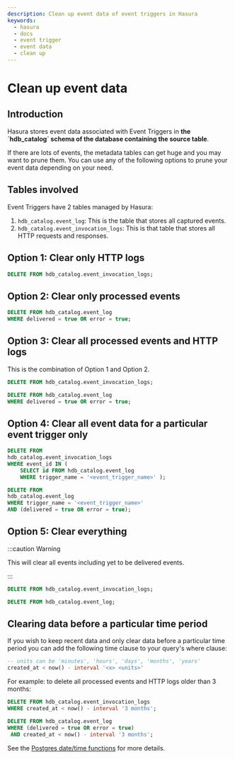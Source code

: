 ```yaml
---
description: Clean up event data of event triggers in Hasura
keywords:
  - hasura
  - docs
  - event trigger
  - event data
  - clean up
---
```


# Clean up event data

## Introduction

Hasura stores event data associated with Event Triggers in **the
\`hdb_catalog\` schema of the database containing the source table**.

If there are lots of events, the metadata tables can get huge and you
may want to prune them. You can use any of the following options to
prune your event data depending on your need.

## Tables involved

Event Triggers have 2 tables managed by Hasura:

1.  `hdb_catalog.event_log`: This is the table that stores all captured
    events.
2.  `hdb_catalog.event_invocation_logs`: This is that table that stores
    all HTTP requests and responses.

## Option 1: Clear only HTTP logs

```SQL
DELETE FROM hdb_catalog.event_invocation_logs;
```

## Option 2: Clear only processed events

```SQL
DELETE FROM hdb_catalog.event_log
WHERE delivered = true OR error = true;
```

## Option 3: Clear all processed events and HTTP logs

This is the combination of Option 1 and Option 2.

```SQL
DELETE FROM hdb_catalog.event_invocation_logs;

DELETE FROM hdb_catalog.event_log
WHERE delivered = true OR error = true;
```

## Option 4: Clear all event data for a particular event trigger only

```SQL
DELETE FROM
hdb_catalog.event_invocation_logs
WHERE event_id IN (
    SELECT id FROM hdb_catalog.event_log
    WHERE trigger_name = '<event_trigger_name>' );

DELETE FROM
hdb_catalog.event_log
WHERE trigger_name = '<event_trigger_name>'
AND (delivered = true OR error = true);
```

## Option 5: Clear everything

:::caution Warning

This will clear all events including yet to be delivered events.

:::

```SQL
DELETE FROM hdb_catalog.event_invocation_logs;

DELETE FROM hdb_catalog.event_log;
```

## Clearing data before a particular time period

If you wish to keep recent data and only clear data before a particular
time period you can add the following time clause to your query's where
clause:

```SQL
-- units can be 'minutes', 'hours', 'days', 'months', 'years'
created_at < now() - interval '<x> <units>'
```

For example: to delete all processed events and HTTP logs older than 3
months:

```SQL
DELETE FROM hdb_catalog.event_invocation_logs
WHERE created_at < now() - interval '3 months';

DELETE FROM hdb_catalog.event_log
WHERE (delivered = true OR error = true)
 AND created_at < now() - interval '3 months';
```

See the [Postgres date/time functions](https://www.postgresql.org/docs/current/functions-datetime.html)
for more details.
